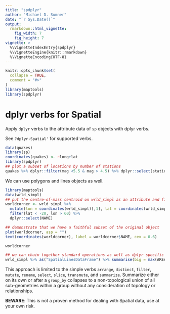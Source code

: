 ```yaml
---
title: "spdplyr"
author: "Michael D. Sumner"
date: "`r Sys.Date()`"
output:
  rmarkdown::html_vignette:
    fig_width: 7
    fig_height: 7
vignette: >
  %\VignetteIndexEntry{spdplyr}
  %\VignetteEngine{knitr::rmarkdown}
  %\VignetteEncoding{UTF-8}
---
```


```r
knitr::opts_chunk$set(
  collapse = TRUE,
  comment = "#>"
)
library(maptools)
library(spdplyr)
```

# dplyr verbs for Spatial

Apply `dplyr` verbs to the attribute data of `sp` objects with dplyr verbs. 

See `?dplyr-Spatial'` for supported verbs. 

```r
data(quakes)
library(sp)
coordinates(quakes) <- ~long+lat
library(spdplyr)
## plot a subset of locations by number of stations
quakes %>% dplyr::filter(mag <5.5 & mag > 4.5) %>% dplyr::select(stations) %>% spplot()
```

We can use polygons and lines objects as well. 

```r
library(maptools)
data(wrld_simpl)
## put the centre-of-mass centroid on wrld_simpl as an attribute and filter/select
worldcorner <- wrld_simpl %>% 
  mutate(lon = coordinates(wrld_simpl)[,1], lat = coordinates(wrld_simpl)[,2]) %>% 
  filter(lat < -20, lon > 60) %>% 
  dplyr::select(NAME)

## demonstrate that we have a faithful subset of the original object
plot(worldcorner, asp = "")
text(coordinates(worldcorner), label = worldcorner$NAME, cex = 0.6)

worldcorner

## we can chain together standard operations as well as dplyr specific ones
wrld_simpl %>% as("SpatialLinesDataFrame") %>% summarise(big = max(AREA))
```

This approach is limited to the simple verbs  `arrange`, `distinct`, `filter`, `mutate`, `rename`, `select`, `slice`, `transmute`, and `summarize`. Summarize either on its own or after a `group_by` collapses to a non-topological union of all sub-geometries within a group without any consideration of topology or relationships. 

**BEWARE**: This is not a proven method for dealing with Spatial data, use at your own risk.

